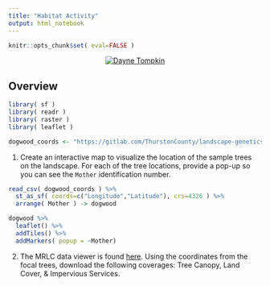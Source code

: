 ```yaml
---
title: "Habitat Activity"
output: html_notebook
---
```


```r
knitr::opts_chunk$set( eval=FALSE )

```


<center>
[![Dayne Tompkin](https://unsplash.com/photos/Sk-C-om9Jz8/download?force=true&w=640)](https://unsplash.com/photos/Sk-C-om9Jz8?utm_source=unsplash&utm_medium=referral&utm_content=creditShareLink)
</center>

## Overview




```r
library( sf )
library( readr )
library( raster )
library( leaflet ) 
```





```r
dogwood_coords <- "https://gitlab.com/ThurstonCounty/landscape-genetics-workshop/-/raw/master/data/DogwoodUrban.csv"


```



1. Create an interactive map to visualize the location of the sample trees on the landscape.  For each of the tree locations, provide a pop-up so you can see the `Mother` identification number.

```r
read_csv( dogwood_coords ) %>%
  st_as_sf( coords=c("Longitude","Latitude"), crs=4326 ) %>%
  arrange( Mother ) -> dogwood

dogwood %>%
  leaflet() %>%
  addTiles() %>%
  addMarkers( popup = ~Mother)

```




2. The MRLC data viewer is found [here](https://www.mrlc.gov/viewer/).  Using the coordinates from the focal trees, download the following coverages: Tree Canopy, Land Cover, & Impervious Services.




















